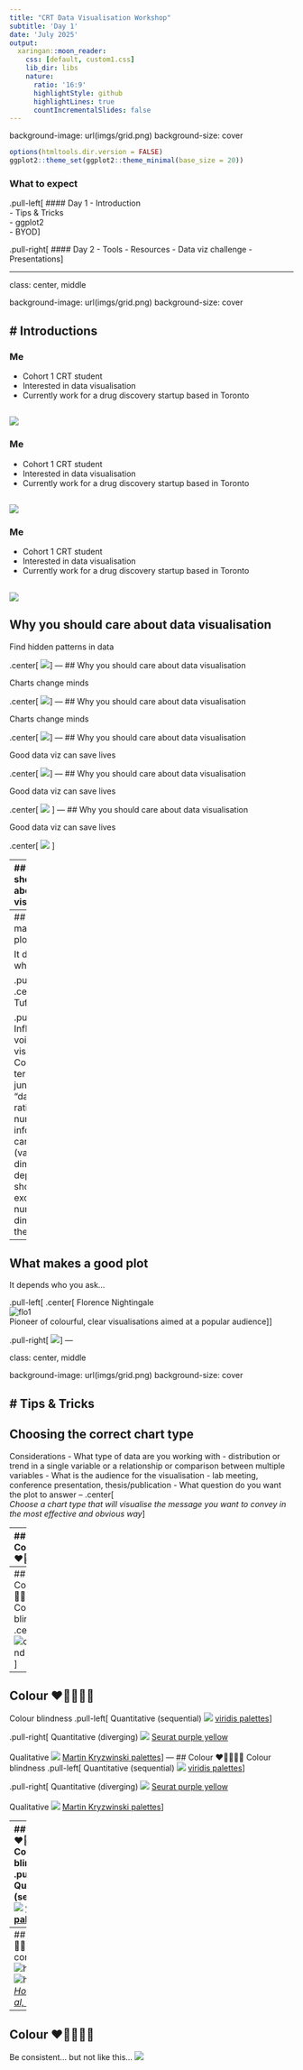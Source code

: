 ```yaml
---
title: "CRT Data Visualisation Workshop"
subtitle: 'Day 1'
date: 'July 2025'
output:
  xaringan::moon_reader:
    css: [default, custom1.css]
    lib_dir: libs
    nature:
      ratio: '16:9'
      highlightStyle: github
      highlightLines: true
      countIncrementalSlides: false
---
```


background-image: url(imgs/grid.png)
background-size: cover

```r
options(htmltools.dir.version = FALSE)
ggplot2::theme_set(ggplot2::theme_minimal(base_size = 20))
```

### What to expect

.pull-left[
#### Day 1
- Introduction<br>
- Tips & Tricks<br>
- ggplot2<br>
- BYOD
]

.pull-right[
#### Day 2
- Tools
- Resources 
- Data viz challenge
- Presentations
]

---

class: center, middle

background-image: url(imgs/grid.png)
background-size: cover

# Introductions
---
### Me
- Cohort 1 CRT student
- Interested in data visualisation
- Currently work for a drug discovery startup based in Toronto

![](imgs/me1.png)
---
### Me 
- Cohort 1 CRT student
- Interested in data visualisation
- Currently work for a drug discovery startup based in Toronto

![](imgs/me2.png)
---
### Me 
- Cohort 1 CRT student
- Interested in data visualisation
- Currently work for a drug discovery startup based in Toronto

![](imgs/me3.png)
---
## Why you should care about data visualisation

Find hidden patterns in data

.center[
 ![](imgs/DataSaurus.gif)
]
---
## Why you should care about data visualisation

Charts change minds

.center[
 ![](imgs/care2.png)
]
---
## Why you should care about data visualisation

Charts change minds

.center[
 ![](imgs/care3.png)
]
---
## Why you should care about data visualisation

Good data viz can save lives

.center[
 ![](imgs/care4.png)
]
---
## Why you should care about data visualisation

Good data viz can save lives

.center[
 ![](imgs/care5.png)
 ]
---
## Why you should care about data visualisation

Good data viz can save lives

.center[
 ![](imgs/care6.png)
 ]

---
## Why you should care about data visualisation

Set yourself apart from others

.center[
  ![integration](imgs/integration.gif)
]

---
## What makes a good plot

It depends who you ask...

.pull-left[
![](imgs/ed_tufte.jpg)
.center[Edward Tufte]
]

.pull-right[
- Influential voice on data visualisation
- Coined the terms “chart junk” and “data-ink ratio”
- “The number of information carrying (variable) dimensions depicted should not exceed the number of dimensions in the data”
]

---
## What makes a good plot

It depends who you ask...

.pull-left[
.center[
Florence Nightingale<br>
![flo1](imgs/florence.jpg)<br>
Pioneer of colourful, clear visualisations aimed at a popular audience
]
]

.pull-right[
 ![](imgs/florence2.png)
]
---

class: center, middle

background-image: url(imgs/grid.png)
background-size: cover

# Tips & Tricks
---
## Choosing the correct chart type
Considerations
- What type of data are you working with - distribution or trend in a single variable or a relationship or comparison between multiple variables 
- What is the audience for the visualisation -  lab meeting, conference presentation, thesis/publication
- What question do you want the plot to answer
--
.center[
<br>
*Choose a chart type that will visualise the message you want to convey in the most effective and obvious way*
]

---
## Colour ♥️💙💚💛💜

Palette types

.center[
 ![](imgs/palette_types.png)
]
---
## Colour ♥️💙💚💛💜
Colour blindness
.center[
![col_blind](imgs/col_blindness.png)
]
---
## Colour ♥️💙💚💛💜
Colour blindness
.pull-left[
Quantitative (sequential)
![](imgs/viridis1.png)
[viridis palettes](https://cran.r-project.org/web/packages/viridis/vignettes/intro-to-viridis.html)
]

.pull-right[
Quantitative (diverging)
![](imgs/seurat1.png)
[Seurat purple yellow](http://satijalab.org/seurat/reference/custompalette)
<br><br>
Qualitative
![](imgs/pal_martin1.png)
[Martin Kryzwinski palettes](https://mk.bcgsc.ca/colorblind/palettes.mhtml)
]
---
## Colour ♥️💙💚💛💜
Colour blindness
.pull-left[
Quantitative (sequential)
![](imgs/viridis2.png)
[viridis palettes](https://cran.r-project.org/web/packages/viridis/vignettes/intro-to-viridis.html)
]

.pull-right[
Quantitative (diverging)
![](imgs/seurat2.png)
[Seurat purple yellow](http://satijalab.org/seurat/reference/custompalette)
<br><br>
Qualitative
![](imgs/pal_martin2.png)
[Martin Kryzwinski palettes](https://mk.bcgsc.ca/colorblind/palettes.mhtml)
]

---
## Colour ♥️💙💚💛💜
Colour blindness
.pull-left[
Quantitative (sequential)
![](imgs/viridis3.png)
[viridis palettes](https://cran.r-project.org/web/packages/viridis/vignettes/intro-to-viridis.html)
]

.pull-right[
Quantitative (diverging)
![](imgs/seurat3.png)
[Seurat purple yellow](http://satijalab.org/seurat/reference/custompalette)
<br><br>
Qualitative
![](imgs/pal_martin3.png)
[Martin Kryzwinski palettes](https://mk.bcgsc.ca/colorblind/palettes.mhtml)
]
---
## Colour ♥️💙💚💛💜
Be consistent<br>
![hel1](imgs/helen1.png)![hel2](imgs/helen2.png)<br>
[*Horkan et al, 2025*](https://www.nature.com/articles/s41467-025-57168-z)

---
## Colour ♥️💙💚💛💜
Be consistent... but not like this...
![](imgs/bad_colour.png)